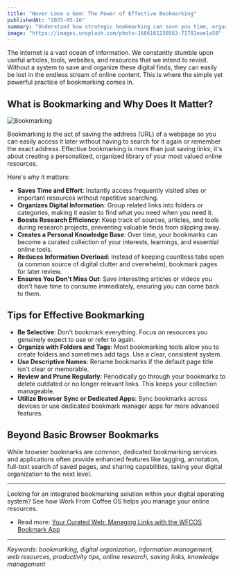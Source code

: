 ```yaml
---
title: "Never Lose a Gem: The Power of Effective Bookmarking"
publishedAt: "2025-05-16"
summary: "Understand how strategic bookmarking can save you time, organize your digital resources, and ensure you always have quick access to valuable online information."
image: "https://images.unsplash.com/photo-1686161238563-71781eae1a58"
---
```


The internet is a vast ocean of information. We constantly stumble upon useful articles, tools, websites, and resources that we intend to revisit. Without a system to save and organize these digital finds, they can easily be lost in the endless stream of online content. This is where the simple yet powerful practice of bookmarking comes in.

## What is Bookmarking and Why Does It Matter?

<Image
  src="https://images.unsplash.com/photo-1686161238563-71781eae1a58"
  alt="Bookmarking"
/>

Bookmarking is the act of saving the address (URL) of a webpage so you can easily access it later without having to search for it again or remember the exact address. Effective bookmarking is more than just saving links; it's about creating a personalized, organized library of your most valued online resources.

Here's why it matters:

- **Saves Time and Effort**: Instantly access frequently visited sites or important resources without repetitive searching.
- **Organizes Digital Information**: Group related links into folders or categories, making it easier to find what you need when you need it.
- **Boosts Research Efficiency**: Keep track of sources, articles, and tools during research projects, preventing valuable finds from slipping away.
- **Creates a Personal Knowledge Base**: Over time, your bookmarks can become a curated collection of your interests, learnings, and essential online tools.
- **Reduces Information Overload**: Instead of keeping countless tabs open (a common source of digital clutter and overwhelm), bookmark pages for later review.
- **Ensures You Don't Miss Out**: Save interesting articles or videos you don't have time to consume immediately, ensuring you can come back to them.

## Tips for Effective Bookmarking

- **Be Selective**: Don't bookmark everything. Focus on resources you genuinely expect to use or refer to again.
- **Organize with Folders and Tags**: Most bookmarking tools allow you to create folders and sometimes add tags. Use a clear, consistent system.
- **Use Descriptive Names**: Rename bookmarks if the default page title isn't clear or memorable.
- **Review and Prune Regularly**: Periodically go through your bookmarks to delete outdated or no longer relevant links. This keeps your collection manageable.
- **Utilize Browser Sync or Dedicated Apps**: Sync bookmarks across devices or use dedicated bookmark manager apps for more advanced features.

## Beyond Basic Browser Bookmarks

While browser bookmarks are common, dedicated bookmarking services and applications often provide enhanced features like tagging, annotation, full-text search of saved pages, and sharing capabilities, taking your digital organization to the next level.

---

Looking for an integrated bookmarking solution within your digital operating system? See how Work From Coffee OS helps you manage your online resources.

- Read more: [Your Curated Web: Managing Links with the WFCOS Bookmark App](/blog/wfcos-bookmark-app-curated-web)

---

_Keywords: bookmarking, digital organization, information management, web resources, productivity tips, online research, saving links, knowledge management_
